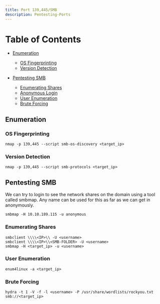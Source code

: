 ```yaml
---
title: Port 139,445/SMB
description: Pentesting-Ports
---
```


# Table of Contents
- [Enumeration](#enumeration)
  - [OS Fingerprinting](#os-fingerprinting)
  - [Version Detection](#version-detection)
  
- [Pentesting SMB](#pentesting-smb)
  - [Enumerating Shares](#enumerating-shares)
  - [Anonymous Login](#anonymous-login)
  - [User Enumeration](#user-enumeration)
  - [Brute Forcing](#brute-forcing)


## Enumeration

### OS Fingerprinting

```shell
nmap -p 139,445 --script smb-os-discovery <target_ip>
```

### Version Detection

```shell
nmap -p 139,445 --script smb-protocols <target_ip>
```

## Pentesting SMB
We can try to login to see the network shares on the domain using a tool called smbmap. Any name can be used for this as far as we can get in anonymously.

```shell
smbmap -H 10.10.189.115 -u anonymous
```

### Enumerating Shares

```shell
smbclient \\\\<IP>\\ -U <username>
smbclient \\\\<IP>\\<SMB-FOLDER> -U <username>
smbmap -H <target_ip> -u <username>
```

### User Enumeration

```shell
enum4linux -a <target_ip>
```

### Brute Forcing

```shell
hydra -t 1 -V -f -l <username> -P /usr/share/wordlists/rockyou.txt smb://<target_ip>
```

